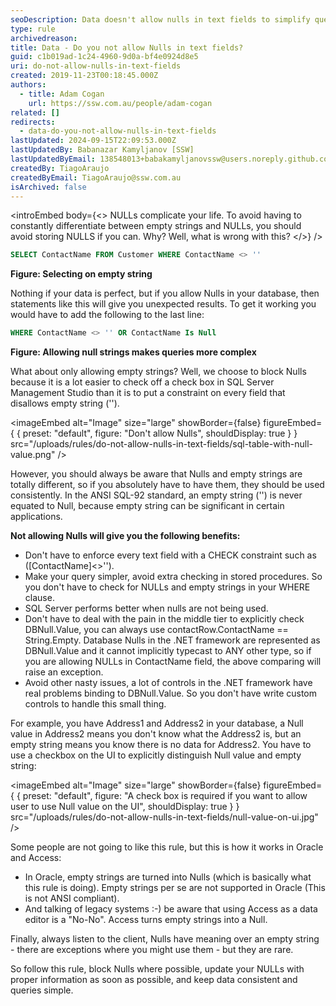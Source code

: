 ```yaml
---
seoDescription: Data doesn't allow nulls in text fields to simplify queries and reduce complexity.
type: rule
archivedreason:
title: Data - Do you not allow Nulls in text fields?
guid: c1b019ad-1c24-4960-9d0a-bf4e0924d8e5
uri: do-not-allow-nulls-in-text-fields
created: 2019-11-23T00:18:45.000Z
authors:
  - title: Adam Cogan
    url: https://ssw.com.au/people/adam-cogan
related: []
redirects:
  - data-do-you-not-allow-nulls-in-text-fields
lastUpdated: 2024-09-15T22:09:53.000Z
lastUpdatedBy: Babanazar Kamyljanov [SSW]
lastUpdatedByEmail: 138548013+babakamyljanovssw@users.noreply.github.com
createdBy: TiagoAraujo
createdByEmail: TiagoAraujo@ssw.com.au
isArchived: false
---
```


<introEmbed
  body={<>
NULLs complicate your life. To avoid having to constantly differentiate between empty strings and NULLs, you should avoid storing NULLS if you can.
Why? Well, what is wrong with this?
  </>}
/>
```sql
SELECT ContactName FROM Customer WHERE ContactName <> ''
```

**Figure: Selecting on empty string**

Nothing if your data is perfect, but if you allow Nulls in your database, then statements like this will give you unexpected results. To get it working you would have to add the following to the last line:

```sql
WHERE ContactName <> '' OR ContactName Is Null
```

**Figure: Allowing null strings makes queries more complex**

What about only allowing empty strings? Well, we choose to block Nulls because it is a lot easier to check off a check box in SQL Server Management Studio than it is to put a constraint on every field that disallows empty string ('').


<imageEmbed
  alt="Image"
  size="large"
  showBorder={false}
  figureEmbed={ {
    preset: "default",
    figure: "Don't allow Nulls",
    shouldDisplay: true
  } }
  src="/uploads/rules/do-not-allow-nulls-in-text-fields/sql-table-with-null-value.png"
/>


However, you should always be aware that Nulls and empty strings are totally different, so if you absolutely have to have them, they should be used consistently. In the ANSI SQL-92 standard, an empty string ('') is never equated to Null, because empty string can be significant in certain applications.

**Not allowing Nulls will give you the following benefits:**

* Don't have to enforce every text field with a CHECK constraint such as ([ContactName]&lt;&gt;'').
* Make your query simpler, avoid extra checking in stored procedures. So you don't have to check for NULLs and empty strings in your WHERE clause.
* SQL Server performs better when nulls are not being used.
* Don't have to deal with the pain in the middle tier to explicitly check DBNull.Value, you can always use contactRow.ContactName == String.Empty. Database Nulls in the .NET framework are represented as DBNull.Value and it cannot implicitly typecast to ANY other type, so if you are allowing NULLs in ContactName field, the above comparing will raise an exception.
* Avoid other nasty issues, a lot of controls in the .NET framework have real problems binding to DBNull.Value. So you don't have write custom controls to handle this small thing.

For example, you have Address1 and Address2 in your database, a Null value in Address2 means you don't know what the Address2 is, but an empty string means you know there is no data for Address2. You have to use a checkbox on the UI to explicitly distinguish Null value and empty string:


<imageEmbed
  alt="Image"
  size="large"
  showBorder={false}
  figureEmbed={ {
    preset: "default",
    figure: "A check box is required if you want to allow user to use Null value on the UI",
    shouldDisplay: true
  } }
  src="/uploads/rules/do-not-allow-nulls-in-text-fields/null-value-on-ui.jpg"
/>


Some people are not going to like this rule, but this is how it works in Oracle and Access:

* In Oracle, empty strings are turned into Nulls (which is basically what this rule is doing). Empty strings per se are not supported in Oracle (This is not ANSI compliant).
* And talking of legacy systems :-) be aware that using Access as a data editor is a "No-No". Access turns empty strings into a Null.

Finally, always listen to the client, Nulls have meaning over an empty string - there are exceptions where you might use them - but they are rare.

So follow this rule, block Nulls where possible, update your NULLs with proper information as soon as possible, and keep data consistent and queries simple.
